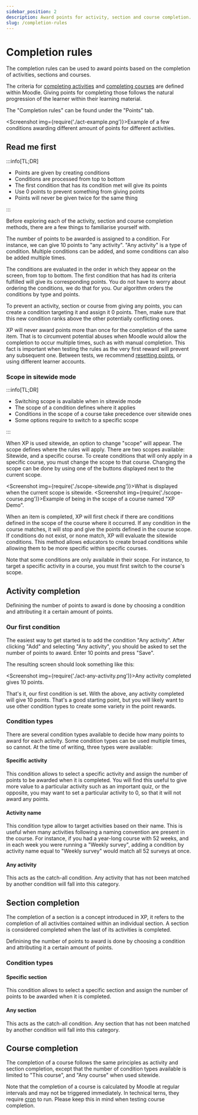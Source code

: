 ```yaml
---
sidebar_position: 2
description: Award points for activity, section and course completion.
slug: /completion-rules
---
```


# Completion rules


<RequiresXpPlus />

The completion rules can be used to award points based on the completion of activities, sections and courses.

The criteria for [completing activities](https://docs.moodle.org/en/Using_Activity_completion) and [completing courses](https://docs.moodle.org/en/Using_Course_completion) are defined within Moodle. Giving points for completing those follows the natural progression of the learner within their learning material.

The "Completion rules" can be found under the "Points" tab.

<Screenshot img={require('./act-example.png')}>Example of a few conditions awarding different amount of points for different activities.</Screenshot>


## Read me first

:::info[TL;DR]

- Points are given by creating conditions
- Conditions are processed from top to bottom
- The first condition that has its condition met will give its points
- Use 0 points to prevent something from giving points
- Points will never be given twice for the same thing

:::

Before exploring each of the activity, section and course completion methods, there are a few things to familiarise yourself with.

The number of points to be awarded is assigned to a condition. For instance, we can give 10 points to "any activity". "Any activity" is a type of condition. Multiple conditions can be added, and some conditions can also be added multiple times.

The conditions are evaluated in the order in which they appear on the screen, from top to bottom. The first condition that has had its criteria fulfilled will give its corresponding points. You do not have to worry about ordering the conditions, we do that for you. Our algorithm orders the conditions by type and points.

To prevent an activity, section or course from giving any points, you can create a condition targeting it and assign it 0 points. Then, make sure that this new condition ranks above the other potentially conflicting ones.

XP will never award points more than once for the completion of the same item. That is to circumvent potential abuses when Moodle would allow the completion to occur multiple times, such as with manual completion. This fact is important when testing the rules as the very first reward will prevent any subsequent one. Between tests, we recommend [resetting points](../reset-learners-points/index.mdx), or using different learner accounts.

### Scope in sitewide mode

:::info[TL;DR]

- Switching scope is available when in sitewide mode
- The scope of a condition defines where it applies
- Conditions in the scope of a course take precedence over sitewide ones
- Some options require to switch to a specific scope

:::

When XP is used sitewide, an option to change "scope" will appear. The scope defines where the rules will apply. There are two scopes available: Sitewide, and a specific course. To create conditions that will only apply in a specific course, you must change the scope to that course. Changing the scope can be done by using one of the buttons displayed next to the current scope.

<Screenshot img={require('./scope-sitewide.png')}>What is displayed when the current scope is sitewide.</Screenshot>
<Screenshot img={require('./scope-course.png')}>Example of being in the scope of a course named "XP Demo".</Screenshot>

When an item is completed, XP will first check if there are conditions defined in the scope of the course where it occurred. If any condition in the course matches, it will stop and give the points defined in the course scope. If conditions do not exist, or none match, XP will evaluate the sitewide conditions. This method allows educators to create broad conditions while allowing them to be more specific within specific courses.

Note that some conditions are only available in their scope. For instance, to target a specific activity in a course, you must first switch to the course's scope.

## Activity completion

Definining the number of points to award is done by choosing a condition and attributing it a certain amount of points.

### Our first condition

The easiest way to get started is to add the condition "Any activity". After clicking "Add" and selecting "Any activity", you should be asked to set the number of points to award. Enter 10 points and press "Save".

The resulting screen should look something like this:

<Screenshot img={require('./act-any-activity.png')}>Any activity completed gives 10 points.</Screenshot>

That's it, our first condition is set. With the above, any activity completed will give 10 points. That's a good starting point, but you will likely want to use other condition types to create some variety in the point rewards.

### Condition types

There are several condition types available to decide how many points to award for each activity. Some condition types can be used multiple times, so cannot. At the time of writing, three types were available:

#### Specific activity

This condition allows to select a specific activity and assign the number of points to be awarded when it is completed. You will find this useful to give more value to a particular activity such as an important quiz, or the opposite, you may want to set a particular activity to 0, so that it will not award any points.

#### Activity name

This condition type allow to target activities based on their name. This is useful when many activities following a naming convention are present in the course. For instance, if you had a year-long course with 52 weeks, and in each week you were running a "Weekly survey", adding a condition by activity name equal to "Weekly survey" would match all 52 surveys at once.

#### Any activity

This acts as the catch-all condition. Any activity that has not been matched by another condition will fall into this category.

## Section completion

The completion of a section is a concept introduced in XP, it refers to the completion of all activities contained within an individual section. A section is considered completed when the last of its activities is completed.

Definining the number of points to award is done by choosing a condition and attributing it a certain amount of points.

### Condition types

#### Specific section

This condition allows to select a specific section and assign the number of points to be awarded when it is completed.

#### Any section

This acts as the catch-all condition. Any section that has not been matched by another condition will fall into this category.

## Course completion

The completion of a course follows the same principles as activity and section completion, except that the number of condition types available is limited to "This course", and "Any course" when used sitewide.

Note that the completion of a course is calculated by Moodle at regular intervals and may not be triggered immediately. In technical terns, they require [cron](https://docs.moodle.org/en/Cron) to run. Please keep this in mind when testing course completion.


